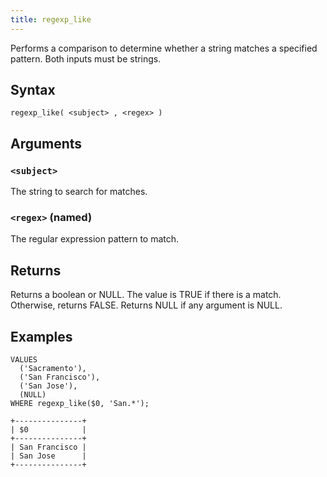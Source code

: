 ```yaml
---
title: regexp_like
---
```


Performs a comparison to determine whether a string matches a specified pattern. Both inputs must be strings.

## Syntax

```scopeql
regexp_like( <subject> , <regex> )
```

## Arguments

### `<subject>`

The string to search for matches.

### `<regex>` (named)

The regular expression pattern to match.

## Returns

Returns a boolean or NULL. The value is TRUE if there is a match. Otherwise, returns FALSE. Returns NULL if any argument is NULL.

## Examples

```scopeql
VALUES
  ('Sacramento'),
  ('San Francisco'),
  ('San Jose'),
  (NULL)
WHERE regexp_like($0, 'San.*');
```

```
+---------------+
| $0            |
+---------------+
| San Francisco |
| San Jose      |
+---------------+
```
